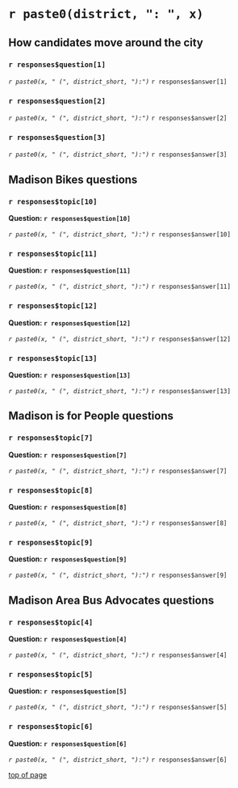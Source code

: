 # `r paste0(district, ": ", x)`

## How candidates move around the city

### `r responses$question[1]`
_`r paste0(x, " (", district_short, "):")`_ `r responses$answer[1]`

### `r responses$question[2]`
_`r paste0(x, " (", district_short, "):")`_ `r responses$answer[2]`

### `r responses$question[3]`
_`r paste0(x, " (", district_short, "):")`_ `r responses$answer[3]`

## Madison Bikes questions

### `r responses$topic[10]`

**Question: `r responses$question[10]` **

_`r paste0(x, " (", district_short, "):")`_ `r responses$answer[10]`

### `r responses$topic[11]`

**Question: `r responses$question[11]` **

_`r paste0(x, " (", district_short, "):")`_ `r responses$answer[11]`

### `r responses$topic[12]`

**Question: `r responses$question[12]` **

_`r paste0(x, " (", district_short, "):")`_ `r responses$answer[12]`

### `r responses$topic[13]`

**Question: `r responses$question[13]` **

_`r paste0(x, " (", district_short, "):")`_ `r responses$answer[13]`

## Madison is for People questions

### `r responses$topic[7]`

**Question: `r responses$question[7]` **

_`r paste0(x, " (", district_short, "):")`_ `r responses$answer[7]`

### `r responses$topic[8]`

**Question: `r responses$question[8]` **

_`r paste0(x, " (", district_short, "):")`_ `r responses$answer[8]`

### `r responses$topic[9]`

**Question: `r responses$question[9]` **

_`r paste0(x, " (", district_short, "):")`_ `r responses$answer[9]`


## Madison Area Bus Advocates questions

### `r responses$topic[4]`

**Question: `r responses$question[4]` **

_`r paste0(x, " (", district_short, "):")`_ `r responses$answer[4]`

### `r responses$topic[5]`

**Question: `r responses$question[5]` **

_`r paste0(x, " (", district_short, "):")`_ `r responses$answer[5]`

### `r responses$topic[6]`

**Question: `r responses$question[6]` **

_`r paste0(x, " (", district_short, "):")`_ `r responses$answer[6]`

[top of page](#top)